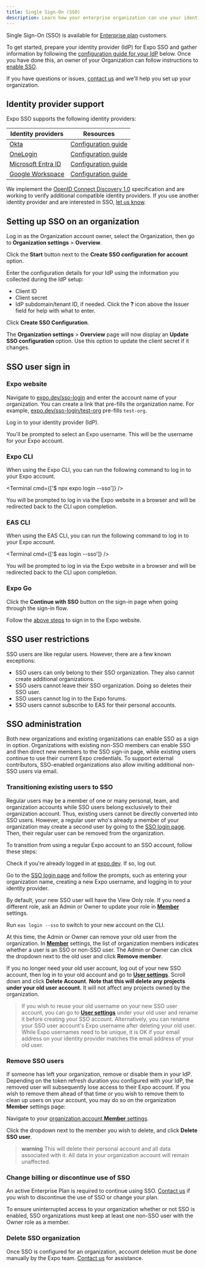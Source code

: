 ```yaml
---
title: Single Sign-On (SSO)
description: Learn how your enterprise organization can use your identity provider to manage Expo users on your team.
---
```



Single Sign-On (SSO) is available for [Enterprise plan](https://expo.dev/pricing) customers.

To get started, prepare your identity provider (IdP) for Expo SSO and gather information by following the [configuration guide for your IdP](/#identity-provider-support) below. Once you have done this, an owner of your Organization can follow instructions to [enable SSO](#enable-sso).

If you have questions or issues, [contact us](https://expo.dev/contact) and we'll help you set up your organization.

## Identity provider support

Expo SSO supports the following identity providers:

| Identity providers                                                                      | Resources                                                   |
| --------------------------------------------------------------------------------------- | ----------------------------------------------------------- |
| [Okta](https://www.okta.com/)                                                           | [Configuration guide](https://expo.fyi/sso-setup-okta)      |
| [OneLogin](https://www.onelogin.com/)                                                   | [Configuration guide](https://expo.fyi/sso-setup-onelogin)  |
| [Microsoft Entra ID](https://www.microsoft.com/en-us/security/business/microsoft-entra) | [Configuration guide](https://expo.fyi/sso-setup-microsoft) |
| [Google Workspace](https://www.google.com/)                                             | [Configuration guide](https://expo.fyi/sso-setup-google-ws) |

We implement the [OpenID Connect Discovery 1.0](https://openid.net/specs/openid-connect-discovery-1_0.html) specification and are working to verify additional compatible identity providers. If you use another identity provider and are interested in SSO, [let us know](https://expo.dev/contact).

## Setting up SSO on an organization

<Step label="1">

Log in as the Organization account owner, select the Organization, then go to **Organization settings** > **Overview**.

</Step>

<Step label="2">

Click the **Start** button next to the **Create SSO configuration for account** option.

</Step>

<Step label="3">

Enter the configuration details for your IdP using the information you collected during the IdP setup:

- Client ID
- Client secret
- IdP subdomain/tenant ID, if needed. Click the **?** icon above the Issuer field for help with what to enter.

</Step>

<Step label="4">

Click **Create SSO Configuration**.

</Step>

<Step label="5">

The **Organization settings** > **Overview** page will now display an **Update SSO configuration** option. Use this option to update the client secret if it changes.

</Step>

## SSO user sign in

### Expo website

<Step label="1">

Navigate to [expo.dev/sso-login](https://expo.dev/sso-login) and enter the account name of your organization. You can create a link that pre-fills the organization name. For example, [expo.dev/sso-login/test-org](https://expo.dev/sso-login/test-org) pre-fills `test-org`.

</Step>

<Step label="2">

Log in to your identity provider (IdP).

</Step>

<Step label="3">

You'll be prompted to select an Expo username. This will be the username for your Expo account.

</Step>

### Expo CLI

When using the Expo CLI, you can run the following command to log in to your Expo account.

<Terminal cmd={['$ npx expo login --sso']} />

You will be prompted to log in via the Expo website in a browser and will be redirected back to the CLI upon completion.

### EAS CLI

When using the EAS CLI, you can run the following command to log in to your Expo account.

<Terminal cmd={['$ eas login --sso']} />

You will be prompted to log in via the Expo website in a browser and will be redirected back to the CLI upon completion.

### Expo Go

<Step label="1">

Click the **Continue with SSO** button on the sign-in page when going through the sign-in flow.

</Step>

<Step label="2">

Follow the [above steps](#expo-website) to sign in to the Expo website.

</Step>

## SSO user restrictions

SSO users are like regular users. However, there are a few known exceptions:

- SSO users can only belong to their SSO organization. They also cannot create additional organizations.
- SSO users cannot leave their SSO organization. Doing so deletes their SSO user.
- SSO users cannot log in to the Expo forums.
- SSO users cannot subscribe to EAS for their personal accounts.

## SSO administration

Both new organizations and existing organizations can enable SSO as a sign in option. Organizations with existing non-SSO members can enable SSO and then direct new members to the SSO sign-in page, while existing users continue to use their current Expo credentials. To support external contributors, SSO-enabled organizations also allow inviting additional non-SSO users via email.

### Transitioning existing users to SSO

Regular users may be a member of one or many personal, team, and organization accounts while SSO users belong exclusively to their organization account. Thus, existing users cannot be directly converted into SSO users. However, a regular user who's already a member of your organization may create a second user by going to the [SSO login page](https://expo.dev/sso-login). Then, their regular user can be removed from the organization.

To transition from using a regular Expo account to an SSO account, follow these steps:

<Step label="1">

Check if you're already logged in at [expo.dev](https://expo.dev). If so, log out.

</Step>

<Step label="2">

Go to the [SSO login page](https://expo.dev/sso-login) and follow the prompts, such as entering your organization name, creating a new Expo username, and logging in to your identity provider.

</Step>

<Step label="3">

By default, your new SSO user will have the View Only role. If you need a different role, ask an Admin or Owner to update your role in [**Member**](https://expo.dev/accounts/[account]/settings/members) settings.

</Step>

<Step label="4">

Run `eas login --sso` to switch to your new account on the CLI.

</Step>

<Step label="5">

At this time, the Admin or Owner can remove your old user from the organization. In [**Member**](https://expo.dev/accounts/[account]/settings/members) settings, the list of organization members indicates whether a user is an SSO or non-SSO user. The Admin or Owner can click the dropdown next to the old user and click **Remove member**.

</Step>

<Step label="6">

If you no longer need your old user account, log out of your new SSO account, then log in to your old account and go to [**User settings**](https://expo.dev/settings). Scroll down and click **Delete Account**. **Note that this will delete any projects under your old user account.** It will not affect any projects owned by the organization.

</Step>

> If you wish to reuse your old username on your new SSO user account, you can go to [**User settings**](https://expo.dev/settings) under your old user and rename it before creating your SSO account. Alternatively, you can rename your SSO user account's Expo username after deleting your old user. While Expo usernames need to be unique, it is OK if your email address on your identity provider matches the email address of your old user.

### Remove SSO users

If someone has left your organization, remove or disable them in your IdP. Depending on the token refresh duration you configured with your IdP, the removed user will subsequently lose access to their Expo account.
If you wish to remove them ahead of that time or you wish to remove them to clean up users on your account, you may do so on the organization **Member** settings page:

<Step label="1">

Navigate to your [organization account **Member** settings](https://expo.dev/accounts/[account]/settings/members).

</Step>

<Step label='2'>

Click the dropdown next to the member you wish to delete, and click **Delete SSO user**.

> **warning** This will delete their personal account and all data associated with it. All data in your organization account will remain unaffected.

</Step>

### Change billing or discontinue use of SSO

An active Enterprise Plan is required to continue using SSO. [Contact us](https://expo.dev/contact) if you wish to discontinue the use of SSO or change your plan.

To ensure uninterrupted access to your organization whether or not SSO is enabled, SSO organizations must keep at least one non-SSO user with the Owner role as a member.

### Delete SSO organization

Once SSO is configured for an organization, account deletion must be done manually by the Expo team. [Contact us](https://expo.dev/contact) for assistance.
